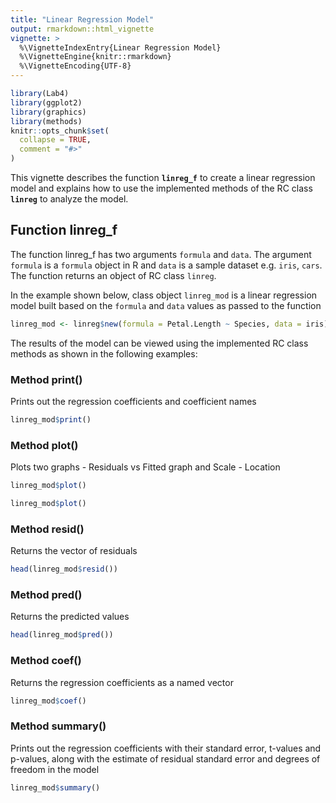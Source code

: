 ```yaml
---
title: "Linear Regression Model"
output: rmarkdown::html_vignette
vignette: >
  %\VignetteIndexEntry{Linear Regression Model}
  %\VignetteEngine{knitr::rmarkdown}
  %\VignetteEncoding{UTF-8}
---
```


```r
library(Lab4)
library(ggplot2)
library(graphics)
library(methods)
knitr::opts_chunk$set(
  collapse = TRUE,
  comment = "#>"
)
```

This vignette describes the function **`linreg_f`** to create a linear regression model and explains how to use the implemented methods of the RC class **`linreg`** to analyze the model. 

## Function linreg_f

The function linreg_f has two arguments `formula` and `data`. The argument `formula` is a `formula` object in R and `data` is a sample dataset e.g. `iris`, `cars`. The function returns an object of RC class `linreg`. 

In the example shown below, class object `linreg_mod` is a linear regression model built based on the `formula` and `data` values as passed to the function

```r
linreg_mod <- linreg$new(formula = Petal.Length ~ Species, data = iris)
```

The results of the model can be viewed using the implemented RC class methods as shown in the following examples:

### Method print()

Prints out the regression coefficients and coefficient names
```r
linreg_mod$print()
```

### Method plot()

Plots two graphs - Residuals vs Fitted graph and Scale - Location

```r
linreg_mod$plot()
```
```r
linreg_mod$plot()
```

### Method resid()

Returns the vector of residuals

```r
head(linreg_mod$resid())
```

### Method pred()

Returns the predicted values

```r
head(linreg_mod$pred())
```

### Method coef()

Returns the regression coefficients as a named vector
    
```r
linreg_mod$coef()
```

### Method summary()

Prints out the regression coefficients with their standard error, t-values and p-values, along with the estimate of residual standard error and degrees of freedom in the model

```r
linreg_mod$summary()
```
